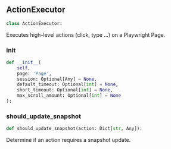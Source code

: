 <a id="camel.toolkits.hybrid_browser_toolkit_py.actions"></a>

<a id="camel.toolkits.hybrid_browser_toolkit_py.actions.ActionExecutor"></a>

## ActionExecutor

```python
class ActionExecutor:
```

Executes high-level actions (click, type …) on a Playwright Page.

<a id="camel.toolkits.hybrid_browser_toolkit_py.actions.ActionExecutor.__init__"></a>

### __init__

```python
def __init__(
    self,
    page: 'Page',
    session: Optional[Any] = None,
    default_timeout: Optional[int] = None,
    short_timeout: Optional[int] = None,
    max_scroll_amount: Optional[int] = None
):
```

<a id="camel.toolkits.hybrid_browser_toolkit_py.actions.ActionExecutor.should_update_snapshot"></a>

### should_update_snapshot

```python
def should_update_snapshot(action: Dict[str, Any]):
```

Determine if an action requires a snapshot update.
